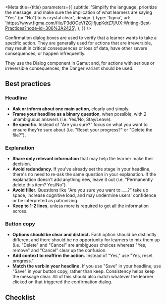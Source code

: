 


<Meta
  title={title}
  parameters={{
    subtitle:
      'Simplify the language, prioritize the message, and make sure the implication of what learners are saying "Yes" (or "No") to is crystal clear.',
    design: {
      type: 'figma',
      url:
        'https://www.figma.com/file/P3dOOeVfZGjIfjupKdrZ7j/UX-Writing-Best-Practices?node-id=306%3A2425',
    },
  }}
/>

Confirmation dialog boxes are used to verify that a learner wants to take a specific action. They are generally used for actions that are irreversible, may result in critical consequences or loss of data, have other severe consequences, or happen infrequently.

They use the <LinkTo id="molecules-modals-dialog--dialog">Dialog component in Gamut</LinkTo> and, for actions with serious or irreversible consequences, the <LinkTo id="molecules-modals-dialog--danger">Danger variant</LinkTo> should be used.

## Best practices

### Headline

- **Ask or inform about one main action**, clearly and simply.
- **Frame your headline as a binary question**, when possible, with 2 unambiguous answers (i.e. Yes/No, Stay/Leave).
- **Be specific.** Instead of "Are you sure?" focus on what you want to ensure they're sure about (i.e. "Reset your progress?" or "Delete the file?").

### Explanation

- **Share only relevant information** that may help the learner make their decision.
- **Avoid redundancy.** If you've already set the stage in your headline, there's no need to re-ask the same question in your explanation. If the explanation doesn't add anything new, leave it out (i.e. "Permanently delete this item? Yes/No").
- **Avoid filler.** Questions like "Are you sure you want to \_\_\_?" take up space, increase cognitive load, and may undermine users' confidence or be interpreted as patronizing.
- **Keep to 1-2 lines**, unless more is required to get all the information across.

### Button copy

- **Options should be clear and distinct.** Each option should be distinctly different and there should be no opportunity for learners to mix them up (i.e. "Delete" and "Cancel" are ambiguous choices whereas "Yes, remove" and "Cancel" clear up the confusion.
- **Add context to reaffirm the action.** Instead of "Yes," use "Yes, reset progress."
- **Match the verb in your headline.** If you use "Save" in your headline, use "Save" in your button copy, rather than keep. Consistency helps keep the message clear. All of this should also match whatever the learner clicked on that triggered the confirmation dialog.

## Checklist

<CustomCheckbox
  htmlFor="dialogs-1"
  label="Is the language consistent from the wording on the button that opened the confirmation box, to the headline, explanation, and button copy?"
  spacing="tight"
/>
<CustomCheckbox
  htmlFor="dialogs-2"
  label="Does the headline make the action clear?"
  spacing="tight"
/>
<CustomCheckbox
  htmlFor="dialogs-3"
  label="Is the headline framed as a question, if possible?"
  spacing="tight"
/>
<CustomCheckbox
  htmlFor="dialogs-4"
  label="Does the explanation provide relevant details and consequences of the action?"
  spacing="tight"
/>
<CustomCheckbox
  htmlFor="dialogs-5"
  label="Is the explanation 1-2 lines long?"
  spacing="tight"
/>
<CustomCheckbox
  htmlFor="dialogs-6"
  label="Are the words on the buttons clear and distinct?"
  spacing="tight"
/>
<CustomCheckbox
  htmlFor="dialogs-7"
  label="Do the buttons include context to reaffirm the action?"
  spacing="tight"
/>
<CustomCheckbox
  htmlFor="dialogs-8"
  label="Is your copy at a reading level of grade 7 or below? (Test with [Hemingway App](https://hemingwayapp.com/))"
  spacing="tight"
/>
<CustomCheckbox
  htmlFor="dialogs-9"
  label="Have you asked someone unrelated to the project to read the message and did they understand it?"
  spacing="tight"
/>
